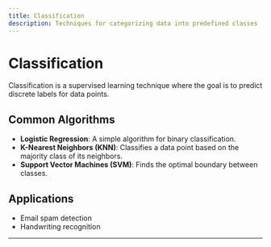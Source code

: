 ```yaml
---
title: Classification
description: Techniques for categorizing data into predefined classes
---
```


# Classification

Classification is a supervised learning technique where the goal is to predict discrete labels for data points.

## Common Algorithms

- **Logistic Regression**: A simple algorithm for binary classification.
- **K-Nearest Neighbors (KNN)**: Classifies a data point based on the majority class of its neighbors.
- **Support Vector Machines (SVM)**: Finds the optimal boundary between classes.

## Applications

- Email spam detection
- Handwriting recognition

---
